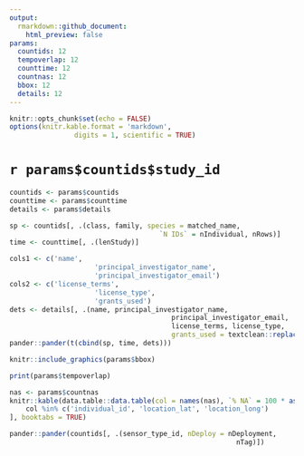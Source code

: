 ```yaml
---
output: 
  rmarkdown::github_document:
    html_preview: false
params:
  countids: 12
  tempoverlap: 12
  counttime: 12
  countnas: 12
  bbox: 12
  details: 12
---
```



```r
knitr::opts_chunk$set(echo = FALSE)
options(knitr.kable.format = 'markdown',
				digits = 1, scientific = TRUE)
```


# `r params$countids$study_id`


```r
countids <- params$countids
counttime <- params$counttime
details <- params$details

sp <- countids[, .(class, family, species = matched_name,
									 `N IDs` = nIndividual, nRows)]
time <- counttime[, .(lenStudy)]

cols1 <- c('name',
					 'principal_investigator_name',
					 'principal_investigator_email')
cols2 <- c('license_terms',
					 'license_type',
					 'grants_used')
dets <- details[, .(name, principal_investigator_name,
										principal_investigator_email,
										license_terms, license_type,
										grants_used = textclean::replace_non_ascii(grants_used))]
pander::pander(t(cbind(sp, time, dets)))
```


```r
knitr::include_graphics(params$bbox)
```

```r
print(params$tempoverlap)
```


```r
nas <- params$countnas
knitr::kable(data.table::data.table(col = names(nas), `% NA` = 100 * as.numeric(nas))[
	col %in% c('individual_id', 'location_lat', 'location_long')
], booktabs = TRUE)

pander::pander(countids[, .(sensor_type_id, nDeploy = nDeployment,
														nTag)])
```
